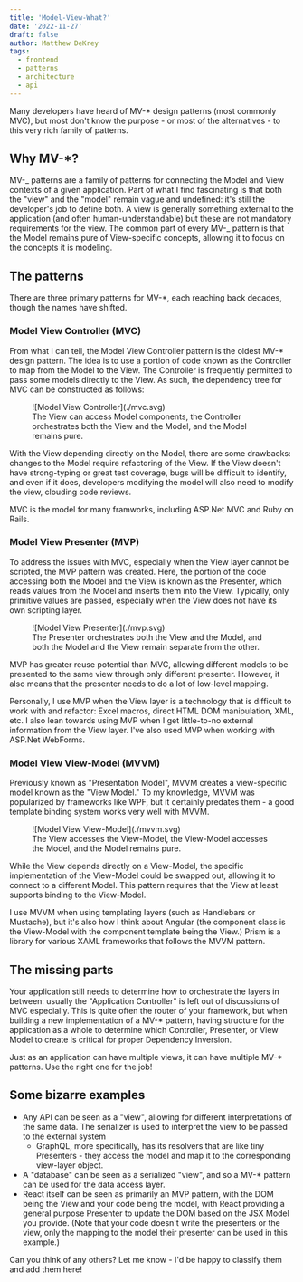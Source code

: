 ```yaml
---
title: 'Model-View-What?'
date: '2022-11-27'
draft: false
author: Matthew DeKrey
tags:
  - frontend
  - patterns
  - architecture
  - api
---
```



Many developers have heard of MV-\* design patterns (most commonly MVC), but most don't know the purpose - or most of the
alternatives - to this very rich family of patterns.

## Why MV-\*?

MV-_ patterns are a family of patterns for connecting the Model and View contexts of a given application. Part of what
I find fascinating is that both the "view" and the "model" remain vague and undefined: it's still the developer's job to
define both. A view is generally something external to the application (and often human-understandable) but these are
not mandatory requirements for the view. The common part of every MV-_ pattern is that the Model remains pure of
View-specific concepts, allowing it to focus on the concepts it is modeling.

## The patterns

There are three primary patterns for MV-\*, each reaching back decades, though the names have shifted.

### Model View Controller (MVC)

From what I can tell, the Model View Controller pattern is the oldest MV-\* design pattern. The idea is to use a
portion of code known as the Controller to map from the Model to the View. The Controller is frequently permitted to
pass some models directly to the View. As such, the dependency tree for MVC can be constructed as follows:

<figure>
	![Model View Controller](./mvc.svg)
	<FigCaption>
		The View can access Model components, the Controller orchestrates both the
		View and the Model, and the Model remains pure.
	</FigCaption>
</figure>

With the View depending directly on the Model, there are some drawbacks: changes to the Model require refactoring of the
View. If the View doesn't have strong-typing or great test coverage, bugs will be difficult to identify, and even if it
does, developers modifying the model will also need to modify the view, clouding code reviews.

MVC is the model for many framworks, including ASP.Net MVC and Ruby on Rails.

### Model View Presenter (MVP)

To address the issues with MVC, especially when the View layer cannot be scripted, the MVP pattern was created. Here,
the portion of the code accessing both the Model and the View is known as the Presenter, which reads values from the
Model and inserts them into the View. Typically, only primitive values are passed, especially when the View does not
have its own scripting layer.

<figure>
	![Model View Presenter](./mvp.svg)
	<FigCaption>
		The Presenter orchestrates both the View and the Model, and both the Model
		and the View remain separate from the other.
	</FigCaption>
</figure>

MVP has greater reuse potential than MVC, allowing different models to be presented to the same view through only
different presenter. However, it also means that the presenter needs to do a lot of low-level mapping.

Personally, I use MVP when the View layer is a technology that is difficult to work with and refactor: Excel macros,
direct HTML DOM manipulation, XML, etc. I also lean towards using MVP when I get little-to-no external information from
the View layer. I've also used MVP when working with ASP.Net WebForms.

### Model View View-Model (MVVM)

Previously known as "Presentation Model", MVVM creates a view-specific model known as the "View Model." To my knowledge,
MVVM was popularized by frameworks like WPF, but it certainly predates them - a good template binding system works very
well with MVVM.

<figure>
	![Model View View-Model](./mvvm.svg)
	<FigCaption>
		The View accesses the View-Model, the View-Model accesses the Model, and the
		Model remains pure.
	</FigCaption>
</figure>

While the View depends directly on a View-Model, the specific implementation of the View-Model could be swapped out,
allowing it to connect to a different Model. This pattern requires that the View at least supports binding to the
View-Model.

I use MVVM when using templating layers (such as Handlebars or Mustache), but it's also how I think about Angular (the
component class is the View-Model with the component template being the View.) Prism is a library for various XAML
frameworks that follows the MVVM pattern.

## The missing parts

Your application still needs to determine how to orchestrate the layers in between: usually the "Application
Controller" is left out of discussions of MVC especially. This is quite often the router of your framework, but when
building a new implementation of a MV-\* pattern, having structure for the application as a whole to determine which
Controller, Presenter, or View Model to create is critical for proper Dependency Inversion.

Just as an application can have multiple views, it can have multiple MV-\* patterns. Use the right one for the job!

## Some bizarre examples

- Any API can be seen as a "view", allowing for different interpretations of the same data. The serializer is used to
  interpret the view to be passed to the external system
  - GraphQL, more specifically, has its resolvers that are like tiny Presenters - they access the model and map it to
    the corresponding view-layer object.
- A "database" can be seen as a serialized "view", and so a MV-\* pattern can be used for the data access layer.
- React itself can be seen as primarily an MVP pattern, with the DOM being the View and your code being the model, with
  React providing a general purpose Presenter to update the DOM based on the JSX Model you provide. (Note that your code
  doesn't write the presenters or the view, only the mapping to the model their presenter can be used in this example.)

Can you think of any others? Let me know - I'd be happy to classify them and add them here!
